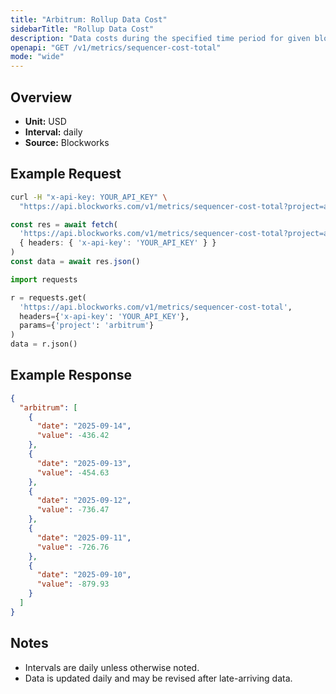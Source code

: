 ```yaml
---
title: "Arbitrum: Rollup Data Cost"
sidebarTitle: "Rollup Data Cost"
description: "Data costs during the specified time period for given blockchain."
openapi: "GET /v1/metrics/sequencer-cost-total"
mode: "wide"
---
```


## Overview

- **Unit:** USD
- **Interval:** daily
- **Source:** Blockworks

## Example Request

<CodeGroup>

```bash cURL
curl -H "x-api-key: YOUR_API_KEY" \
  "https://api.blockworks.com/v1/metrics/sequencer-cost-total?project=arbitrum"
```

```typescript TypeScript
const res = await fetch(
  'https://api.blockworks.com/v1/metrics/sequencer-cost-total?project=arbitrum',
  { headers: { 'x-api-key': 'YOUR_API_KEY' } }
)
const data = await res.json()
```

```python Python
import requests

r = requests.get(
  'https://api.blockworks.com/v1/metrics/sequencer-cost-total',
  headers={'x-api-key': 'YOUR_API_KEY'},
  params={'project': 'arbitrum'}
)
data = r.json()
```

</CodeGroup>

## Example Response

```json
{
  "arbitrum": [
    {
      "date": "2025-09-14",
      "value": -436.42
    },
    {
      "date": "2025-09-13",
      "value": -454.63
    },
    {
      "date": "2025-09-12",
      "value": -736.47
    },
    {
      "date": "2025-09-11",
      "value": -726.76
    },
    {
      "date": "2025-09-10",
      "value": -879.93
    }
  ]
}
```

## Notes
- Intervals are daily unless otherwise noted.
- Data is updated daily and may be revised after late-arriving data.